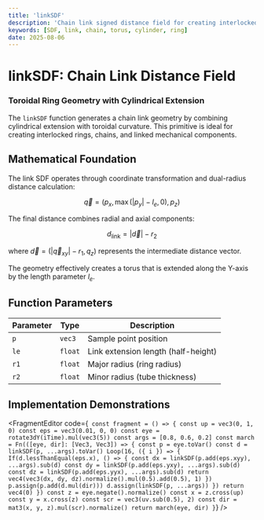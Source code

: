 ```yaml
---
title: 'linkSDF'
description: 'Chain link signed distance field for creating interlocked toroidal geometries'
keywords: [SDF, link, chain, torus, cylinder, ring]
date: 2025-08-06
---
```



# linkSDF: Chain Link Distance Field

### Toroidal Ring Geometry with Cylindrical Extension

The `linkSDF` function generates a chain link geometry by combining cylindrical extension with toroidal curvature. This primitive is ideal for creating interlocked rings, chains, and linked mechanical components.

## Mathematical Foundation

The link SDF operates through coordinate transformation and dual-radius distance calculation:

$$
\vec{q} = (p_x, \max(|p_y| - l_e, 0), p_z)
$$

The final distance combines radial and axial components:

$$
d_{\text{link}} = |\vec{d}| - r_2
$$

where $\vec{d} = (|\vec{q}_{xy}| - r_1, q_z)$ represents the intermediate distance vector.

The geometry effectively creates a torus that is extended along the Y-axis by the length parameter $l_e$.

## Function Parameters

| Parameter | Type    | Description                         |
| --------- | ------- | ----------------------------------- |
| `p`       | `vec3`  | Sample point position               |
| `le`      | `float` | Link extension length (half-height) |
| `r1`      | `float` | Major radius (ring radius)          |
| `r2`      | `float` | Minor radius (tube thickness)       |

## Implementation Demonstrations

<FragmentEditor
        code={`
const fragment = () => {
        const up = vec3(0, 1, 0)
        const eps = vec3(0.01, 0, 0)
        const eye = rotate3dY(iTime).mul(vec3(5))
        const args = [0.8, 0.6, 0.2]
        const march = Fn(([eye, dir]: [Vec3, Vec3]) => {
                const p = eye.toVar()
                const d = linkSDF(p, ...args).toVar()
                Loop(16, ({ i }) => {
                        If(d.lessThanEqual(eps.x), () => {
                                const dx = linkSDF(p.add(eps.xyy), ...args).sub(d)
                                const dy = linkSDF(p.add(eps.yxy), ...args).sub(d)
                                const dz = linkSDF(p.add(eps.yyx), ...args).sub(d)
                                return vec4(vec3(dx, dy, dz).normalize().mul(0.5).add(0.5), 1)
                        })
                        p.assign(p.add(d.mul(dir)))
                        d.assign(linkSDF(p, ...args))
                })
                return vec4(0)
        })
        const z = eye.negate().normalize()
        const x = z.cross(up)
        const y = x.cross(z)
        const scr = vec3(uv.sub(0.5), 2)
        const dir = mat3(x, y, z).mul(scr).normalize()
        return march(eye, dir)
}`}
/>
